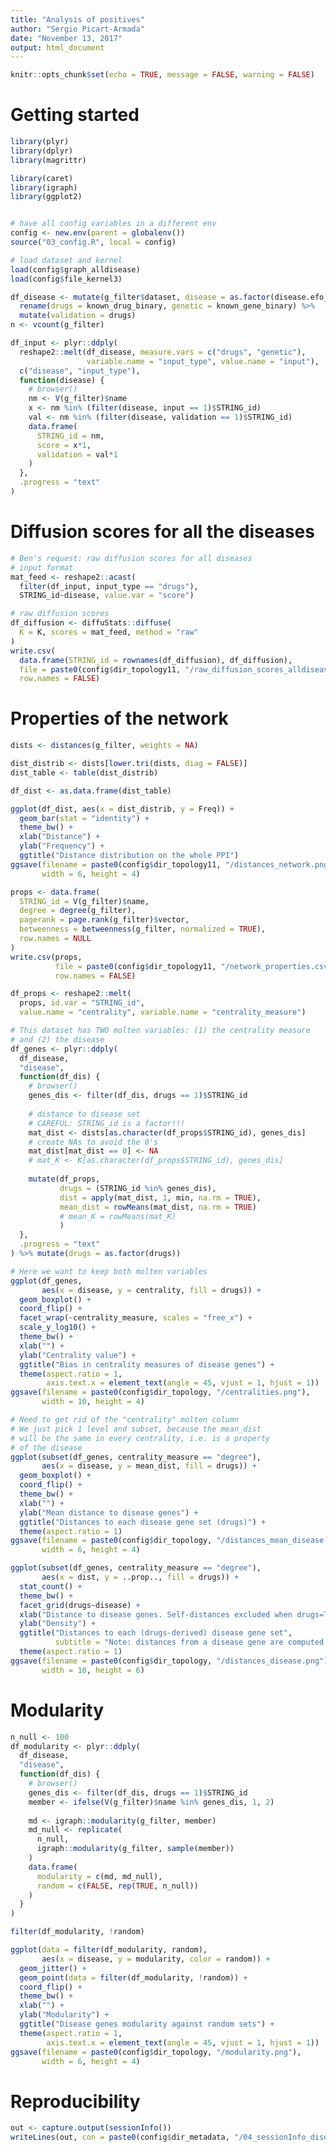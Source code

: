 ```yaml
---
title: "Analysis of positives"
author: "Sergio Picart-Armada"
date: "November 13, 2017"
output: html_document
---
```


```r
knitr::opts_chunk$set(echo = TRUE, message = FALSE, warning = FALSE)
```

# Getting started

```r
library(plyr)
library(dplyr)
library(magrittr)

library(caret)
library(igraph)
library(ggplot2)


# have all config variables in a different env
config <- new.env(parent = globalenv())
source("03_config.R", local = config)

# load dataset and kernel
load(config$graph_alldisease)
load(config$file_kernel3)

df_disease <- mutate(g_filter$dataset, disease = as.factor(disease.efo_info.label)) %>% 
  rename(drugs = known_drug_binary, genetic = known_gene_binary) %>% 
  mutate(validation = drugs)
n <- vcount(g_filter)

df_input <- plyr::ddply(
  reshape2::melt(df_disease, measure.vars = c("drugs", "genetic"), 
                 variable.name = "input_type", value.name = "input"),
  c("disease", "input_type"), 
  function(disease) {
    # browser()
    nm <- V(g_filter)$name
    x <- nm %in% (filter(disease, input == 1)$STRING_id)
    val <- nm %in% (filter(disease, validation == 1)$STRING_id)
    data.frame(
      STRING_id = nm, 
      score = x*1, 
      validation = val*1
    )
  }, 
  .progress = "text"
)
```

# Diffusion scores for all the diseases

```r
# Ben's request: raw diffusion scores for all diseases
# input format
mat_feed <- reshape2::acast(
  filter(df_input, input_type == "drugs"), 
  STRING_id~disease, value.var = "score")

# raw diffusion scores
df_diffusion <- diffuStats::diffuse(
  K = K, scores = mat_feed, method = "raw"
)
write.csv(
  data.frame(STRING_id = rownames(df_diffusion), df_diffusion), 
  file = paste0(config$dir_topology11, "/raw_diffusion_scores_alldiseases.csv"), 
  row.names = FALSE)
```


# Properties of the network

```r
dists <- distances(g_filter, weights = NA)

dist_distrib <- dists[lower.tri(dists, diag = FALSE)]
dist_table <- table(dist_distrib)

df_dist <- as.data.frame(dist_table)

ggplot(df_dist, aes(x = dist_distrib, y = Freq)) + 
  geom_bar(stat = "identity") + 
  theme_bw() + 
  xlab("Distance") + 
  ylab("Frequency") + 
  ggtitle("Distance distribution on the whole PPI")
ggsave(filename = paste0(config$dir_topology11, "/distances_network.png"), 
       width = 6, height = 4)
```

```r
props <- data.frame(
  STRING_id = V(g_filter)$name, 
  degree = degree(g_filter), 
  pagerank = page.rank(g_filter)$vector, 
  betweenness = betweenness(g_filter, normalized = TRUE), 
  row.names = NULL
)
write.csv(props, 
          file = paste0(config$dir_topology11, "/network_properties.csv"), 
          row.names = FALSE)

df_props <- reshape2::melt(
  props, id.var = "STRING_id", 
  value.name = "centrality", variable.name = "centrality_measure")
```

```r
# This dataset has TWO molten variables: (1) the centrality measure
# and (2) the disease
df_genes <- plyr::ddply(
  df_disease, 
  "disease", 
  function(df_dis) {
    # browser()
    genes_dis <- filter(df_dis, drugs == 1)$STRING_id 
    
    # distance to disease set
    # CAREFUL: STRING_id is a factor!!!
    mat_dist <- dists[as.character(df_props$STRING_id), genes_dis]
    # create NAs to avoid the 0's
    mat_dist[mat_dist == 0] <- NA
    # mat_K <- K[as.character(df_props$STRING_id), genes_dis]
    
    mutate(df_props, 
           drugs = (STRING_id %in% genes_dis), 
           dist = apply(mat_dist, 1, min, na.rm = TRUE), 
           mean_dist = rowMeans(mat_dist, na.rm = TRUE) 
           # mean_K = rowMeans(mat_K)
           )
  }, 
  .progress = "text"
) %>% mutate(drugs = as.factor(drugs))
```

```r
# Here we want to keep both molten variables
ggplot(df_genes, 
       aes(x = disease, y = centrality, fill = drugs)) + 
  geom_boxplot() + 
  coord_flip() + 
  facet_wrap(~centrality_measure, scales = "free_x") + 
  scale_y_log10() +
  theme_bw() + 
  xlab("") + 
  ylab("Centrality value") + 
  ggtitle("Bias in centrality measures of disease genes") + 
  theme(aspect.ratio = 1, 
        axis.text.x = element_text(angle = 45, vjust = 1, hjust = 1))
ggsave(filename = paste0(config$dir_topology, "/centralities.png"), 
       width = 10, height = 4)
```

```r
# Need to get rid of the "centrality" molten column
# We just pick 1 level and subset, because the mean_dist 
# will be the same in every centrality, i.e. is a property 
# of the disease 
ggplot(subset(df_genes, centrality_measure == "degree"), 
       aes(x = disease, y = mean_dist, fill = drugs)) + 
  geom_boxplot() + 
  coord_flip() + 
  theme_bw() + 
  xlab("") + 
  ylab("Mean distance to disease genes") + 
  ggtitle("Distances to each disease gene set (drugs)") + 
  theme(aspect.ratio = 1)
ggsave(filename = paste0(config$dir_topology, "/distances_mean_disease.png"), 
       width = 6, height = 4)

ggplot(subset(df_genes, centrality_measure == "degree"), 
       aes(x = dist, y = ..prop.., fill = drugs)) + 
  stat_count() + 
  theme_bw() + 
  facet_grid(drugs~disease) + 
  xlab("Distance to disease genes. Self-distances excluded when drugs=TRUE.") + 
  ylab("Density") + 
  ggtitle("Distances to each (drugs-derived) disease gene set", 
          subtitle = "Note: distances from a disease gene are computed to the rest of disease genes") + 
  theme(aspect.ratio = 1)
ggsave(filename = paste0(config$dir_topology, "/distances_disease.png"), 
       width = 10, height = 6)
```

# Modularity

```r
n_null <- 100
df_modularity <- plyr::ddply(
  df_disease, 
  "disease", 
  function(df_dis) {
    # browser()
    genes_dis <- filter(df_dis, drugs == 1)$STRING_id 
    member <- ifelse(V(g_filter)$name %in% genes_dis, 1, 2)
    
    md <- igraph::modularity(g_filter, member)
    md_null <- replicate(
      n_null, 
      igraph::modularity(g_filter, sample(member))
    )
    data.frame(
      modularity = c(md, md_null), 
      random = c(FALSE, rep(TRUE, n_null))
    )
  }
)

filter(df_modularity, !random)

ggplot(data = filter(df_modularity, random), 
       aes(x = disease, y = modularity, color = random)) + 
  geom_jitter() + 
  geom_point(data = filter(df_modularity, !random)) + 
  coord_flip() + 
  theme_bw() + 
  xlab("") + 
  ylab("Modularity") + 
  ggtitle("Disease genes modularity against random sets") + 
  theme(aspect.ratio = 1, 
        axis.text.x = element_text(angle = 45, vjust = 1, hjust = 1))
ggsave(filename = paste0(config$dir_topology, "/modularity.png"), 
       width = 6, height = 4)
```



# Reproducibility

```r
out <- capture.output(sessionInfo())
writeLines(out, con = paste0(config$dir_metadata, "/04_sessionInfo_disease.txt"))
```

